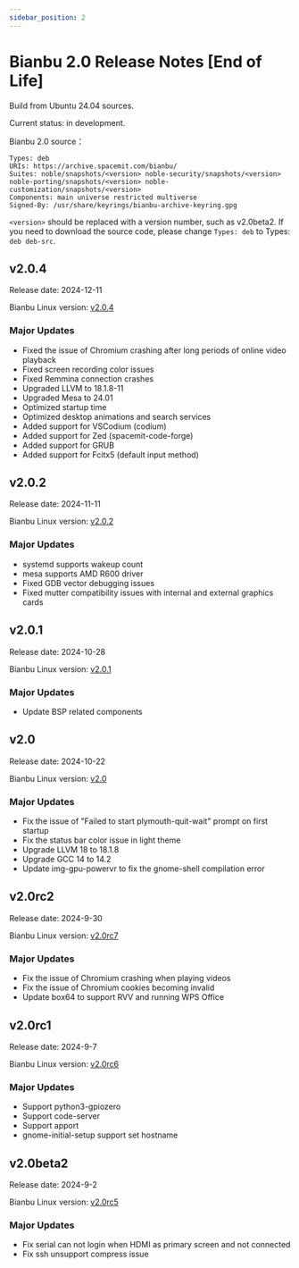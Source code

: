 ```yaml
---
sidebar_position: 2
---
```


# Bianbu 2.0 Release Notes [End of Life]

Build from Ubuntu 24.04 sources.

Current status: in development.

Bianbu 2.0 source：

```
Types: deb
URIs: https://archive.spacemit.com/bianbu/
Suites: noble/snapshots/<version> noble-security/snapshots/<version> noble-porting/snapshots/<version> noble-customization/snapshots/<version>
Components: main universe restricted multiverse
Signed-By: /usr/share/keyrings/bianbu-archive-keyring.gpg
```

`<version>` should be replaced with a version number, such as v2.0beta2. If you need to download the source code, please change `Types: deb` to Types: `deb deb-src`.

## v2.0.4

Release date: 2024-12-11

Bianbu Linux version: [v2.0.4](https://bianbu-linux.spacemit.com/en/release_notes/bl-v2.0.y#v204-release-note)

### Major Updates

- Fixed the issue of Chromium crashing after long periods of online video playback
- Fixed screen recording color issues
- Fixed Remmina connection crashes
- Upgraded LLVM to 18.1.8-11
- Upgraded Mesa to 24.01
- Optimized startup time
- Optimized desktop animations and search services
- Added support for VSCodium (codium)
- Added support for Zed (spacemit-code-forge)
- Added support for GRUB
- Added support for Fcitx5 (default input method)

## v2.0.2

Release date: 2024-11-11

Bianbu Linux version: [v2.0.2](https://bianbu-linux.spacemit.com/en/release_notes/bl-v2.0.y#v202-release-note)

### Major Updates

- systemd supports wakeup count
- mesa supports AMD R600 driver
- Fixed GDB vector debugging issues
- Fixed mutter compatibility issues with internal and external graphics cards

## v2.0.1

Release date: 2024-10-28

Bianbu Linux version: [v2.0.1](https://bianbu-linux.spacemit.com/en/release_notes/bl-v2.0.y#v201-release-note)

### Major Updates

- Update BSP related components

## v2.0

Release date: 2024-10-22

Bianbu Linux version: [v2.0](https://bianbu-linux.spacemit.com/en/release_notes/bl-v2.0.y#v20-release-note)

### Major Updates

- Fix the issue of "Failed to start plymouth-quit-wait" prompt on first startup
- Fix the status bar color issue in light theme
- Upgrade LLVM 18 to 18.1.8
- Upgrade GCC 14 to 14.2
- Update img-gpu-powervr to fix the gnome-shell compilation error

## v2.0rc2

Release date: 2024-9-30

Bianbu Linux version: [v2.0rc7](https://bianbu-linux.spacemit.com/en/release_notes/bl-v2.0.y#v20rc7-release-note)

### Major Updates

- Fix the issue of Chromium crashing when playing videos
- Fix the issue of Chromium cookies becoming invalid
- Update box64 to support RVV and running WPS Office

## v2.0rc1

Release date: 2024-9-7

Bianbu Linux version: [v2.0rc6](https://bianbu-linux.spacemit.com/en/release_notes/bl-v2.0.y#v20rc6-release-note)

### Major Updates

- Support python3-gpiozero
- Support code-server
- Support apport
- gnome-initial-setup support set hostname

## v2.0beta2

Release date: 2024-9-2

Bianbu Linux version: [v2.0rc5](https://bianbu-linux.spacemit.com/en/release_notes/bl-v2.0.y#v20rc5-release-note)

### Major Updates

- Fix serial can not login when HDMI as primary screen and not connected
- Fix ssh unsupport compress issue
